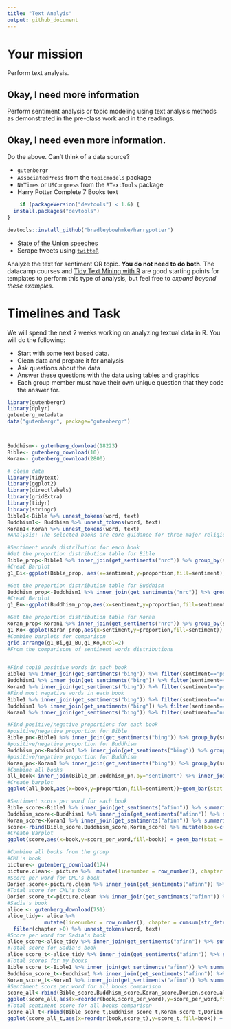 ```yaml
---
title: "Text Analyis"
output: github_document
---
```





# Your mission

Perform text analysis.

## Okay, I need more information

Perform sentiment analysis or topic modeling using text analysis methods as demonstrated in the pre-class work and in the readings.

## Okay, I need even more information.

Do the above. Can't think of a data source?

- `gutenbergr`
- `AssociatedPress` from the `topicmodels` package
- `NYTimes` or `USCongress` from the `RTextTools` package
- Harry Potter Complete 7 Books text
```r
    if (packageVersion("devtools") < 1.6) {
  install.packages("devtools")
}

devtools::install_github("bradleyboehmke/harrypotter")
```
- [State of the Union speeches](https://pradeepadhokshaja.wordpress.com/2017/03/31/scraping-the-web-for-presdential-inaugural-addresses-using-rvest/)
- Scrape tweets using [`twitteR`](https://www.credera.com/blog/business-intelligence/twitter-analytics-using-r-part-1-extract-tweets/)

Analyze the text for sentiment OR topic. **You do not need to do both**. The datacamp courses and [Tidy Text Mining with R](http://tidytextmining.com/) are good starting points for templates to perform this type of analysis, but feel free to *expand beyond these examples*.

# Timelines and Task


We will spend the next 2 weeks working on analyzing textual data in R. You will do the following:

- Start with some text based data.
- Clean data and prepare it for analysis
- Ask questions about the data
- Answer these questions with the data using tables and graphics
- Each group member must have their own unique question that they code the answer for. 
```r

library(gutenbergr)
library(dplyr)
gutenberg_metadata
data("gutenbergr", package="gutenbergr")



Buddhism<- gutenberg_download(18223)
Bible<- gutenberg_download(10)
Koran<- gutenberg_download(2800)

```

```r
# clean data
library(tidytext)
library(ggplot2)
library(directlabels)
library(gridExtra)
library(tidyr)
library(stringr)
Bible1<-Bible %>% unnest_tokens(word, text)
Buddhism1<- Buddhism %>% unnest_tokens(word, text)
Koran1<-Koran %>% unnest_tokens(word, text)
#Analysis: The selected books are core guidance for three major religions-Christianity, Buddhism and Islam- in the world, I intend to evaluate sentiment messages conveyed in each book and make comparisons between books to see the different sentiment expressed in different religions.

#Sentiment words distribution for each book
#Get the proportion distribution table for Bible
Bible_prop<-Bible1 %>% inner_join(get_sentiments("nrc")) %>% group_by(sentiment) %>% count() %>% mutate(proportion=n/sum(n)) 
#Creat Barplot 
g1_Bi<-ggplot(Bible_prop, aes(x=sentiment,y=proportion,fill=sentiment)) + geom_bar(stat = "identity",show.legend = F)  + xlab("Sentiment Words") + ylab("Proportion") + ylim(0,0.25) + ggtitle("Sentiment words Distribution for Bible")

#Get the proportion distribution table for Buddhism                                                                 
Buddhism_prop<-Buddhism1 %>% inner_join(get_sentiments("nrc")) %>% group_by(sentiment) %>% count() %>% mutate(proportion=n/sum(n)) 
#Creat Barplot 
g1_Bu<-ggplot(Buddhism_prop,aes(x=sentiment,y=proportion,fill=sentiment)) + geom_bar(stat = "identity",show.legend = F) + xlab("Sentiment Words") + ylab("Proportion") + ylim(0,0.25) + ggtitle("Sentiment words Distribution for Buddhism")

#Get the proportion distribution table for Koran
Koran_prop<-Koran1 %>% inner_join(get_sentiments("nrc")) %>% group_by(sentiment) %>% count() %>% mutate(proportion=n/sum(n))
g1_Ko<-ggplot(Koran_prop,aes(x=sentiment,y=proportion,fill=sentiment)) + geom_bar(stat = "identity",show.legend = F) + xlab("Sentiment Words") + ylab("Proportion") + ylim(0,0.25) + ggtitle("Sentiment words Distribution for Koran")
#Combine barplots for comparison
grid.arrange(g1_Bi,g1_Bu,g1_Ko,ncol=2)
#From the comparisons of sentiment words distributions


#Find top10 positive words in each book
Bible1 %>% inner_join(get_sentiments("bing")) %>% filter(sentiment=="positive") %>% group_by(word) %>% count() %>% arrange(desc(n)) %>% top_n(10) %>% rename(frequency=n)
Buddhism1 %>% inner_join(get_sentiments("bing")) %>% filter(sentiment=="positive") %>% group_by(word) %>% count() %>% arrange(desc(n)) %>% top_n(10) %>% rename(frequency=n)
Koran1 %>% inner_join(get_sentiments("bing")) %>% filter(sentiment=="positive") %>% group_by(word) %>% count() %>% arrange(desc(n)) %>% top_n(10) %>% rename(frequency=n)
#Find most negative words in each book
Bible1 %>% inner_join(get_sentiments("bing")) %>% filter(sentiment=="negative") %>% group_by(word) %>% count() %>% arrange(desc(n)) %>% top_n(10) %>% rename(frequency=n)
Buddhism1 %>% inner_join(get_sentiments("bing")) %>% filter(sentiment=="negative") %>% group_by(word) %>% count() %>% arrange(desc(n)) %>% top_n(10) %>% rename(frequency=n)
Koran1 %>% inner_join(get_sentiments("bing")) %>% filter(sentiment=="negative") %>% group_by(word) %>% count() %>% arrange(desc(n)) %>% top_n(10) %>% rename(frequency=n)

#Find positive/negative proportions for each book
#positive/negative proportion for Bible
Bible_pn<-Bible1 %>% inner_join(get_sentiments("bing")) %>% group_by(sentiment) %>% count() %>% mutate(proportion=n/sum(n)) %>% select(sentiment,proportion)
#positive/negative proportion for Buddhism
Buddhism_pn<-Buddhism1 %>% inner_join(get_sentiments("bing")) %>% group_by(sentiment) %>% count() %>% mutate(proportion=n/sum(n)) %>% select(sentiment,proportion)
#positive/negative proportion for Buddhism
Koran_pn<-Koran1 %>% inner_join(get_sentiments("bing")) %>% group_by(sentiment) %>% count() %>% mutate(proportion=n/sum(n)) %>% select(sentiment,proportion)
#Combine all books
all_book<-inner_join(Bible_pn,Buddhism_pn,by="sentiment") %>% inner_join(Koran_pn,by="sentiment") %>% rename(Bible=proportion.x, Buddhism=proportion.y,Koran=proportion) %>% gather("book","proportion",2:4)
#Create barplot
ggplot(all_book,aes(x=book,y=proportion,fill=sentiment))+geom_bar(stat = "identity")

#Sentiment score per word for each book
Bible_score<-Bible1 %>% inner_join(get_sentiments("afinn")) %>% summarize(score_per_word=sum(score)/nrow(Bible1))
Buddhism_score<-Buddhism1 %>% inner_join(get_sentiments("afinn")) %>% summarize(score_per_word=sum(score)/nrow(Buddhism1))
Koran_score<-Koran1 %>% inner_join(get_sentiments("afinn")) %>% summarize(score_per_word=sum(score)/nrow(Koran1))
score<-rbind(Bible_score,Buddhism_score,Koran_score) %>% mutate(book=c("Bible","Buddhism","Koran"))
#Create Barplot
ggplot(score,aes(x=book,y=score_per_word,fill=book)) + geom_bar(stat = "identity", show.legend = FALSE) + xlab("Book") + ylab("Score") + ggtitle("Sentiment score per word")

#Combine all books from the group 
#CML's book
picture<- gutenberg_download(174)
picture.clean<- picture %>%  mutate(linenumber = row_number(), chapter = cumsum(str_detect(text, regex("chapter [\\divxlc]", ignore_case = TRUE)))) %>% filter(chapter >0) %>% unnest_tokens(word, text)
#Score per word for CML's book
Dorien.score<-picture.clean %>% inner_join(get_sentiments("afinn")) %>% summarize(score_per_word=sum(score)/nrow(picture.clean))
#Total score for CML's book
Dorien.score_t<-picture.clean %>% inner_join(get_sentiments("afinn")) %>% summarize(score_t=sum(score))
#Sadia's book
alice <- gutenberg_download(751)
alice_tidy<- alice %>%  
            mutate(linenumber = row_number(), chapter = cumsum(str_detect(text, regex("chapter|CHAPTER [\\divxlc]", ignore_case = TRUE)))) %>% #breaks down the book by chapter and stores the line number
  filter(chapter >0) %>% unnest_tokens(word, text)
#Score per word for Sadia's book
alice_score<-alice_tidy %>% inner_join(get_sentiments("afinn")) %>% summarize(score_per_word=sum(score)/nrow(alice_tidy))
#Total score for Sadia's book
alice_score_t<-alice_tidy %>% inner_join(get_sentiments("afinn")) %>% summarize(score_t=sum(score))
#Total scores for my books
Bible_score_t<-Bible1 %>% inner_join(get_sentiments("afinn")) %>% summarize(score_t=sum(score))
Buddhism_score_t<-Buddhism1 %>% inner_join(get_sentiments("afinn")) %>% summarize(score_t=sum(score))
Koran_score_t<-Koran1 %>% inner_join(get_sentiments("afinn")) %>% summarize(score_t=sum(score))
#Sentiment score per word for all books comparison
score_all<-rbind(Bible_score,Buddhism_score,Koran_score,Dorien.score,alice_score) %>% mutate(book=c("Bible","The Essence of Buddhism","Koran", "Picture of Dorian Gray", "Alice's Adventures in Wonderland"))
ggplot(score_all,aes(x=reorder(book,score_per_word),y=score_per_word,fill=book)) + theme_classic() + geom_bar(stat = "identity", show.legend = FALSE) + xlab("") + ylab("Score") + ggtitle("Sentiment score per word") + coord_flip()
#Total sentiment score for all books comparison
score_all_t<-rbind(Bible_score_t,Buddhism_score_t,Koran_score_t,Dorien.score_t,alice_score_t) %>% mutate(book=c("Bible","The Essence of Buddhism","Koran", "Picture of Dorian Gray", "Alice's Adventures in Wonderland"))
ggplot(score_all_t,aes(x=reorder(book,score_t),y=score_t,fill=book)) + theme_classic() + geom_bar(stat = "identity", show.legend = FALSE) + xlab("") + ylab("Score") + ggtitle("Total Sentiment score for each book") + coord_flip()

```
